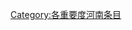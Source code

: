 {{catmore1|[[Wikipedia:河南专题|Wikipedia:河南专题]]}}
{{Articles by Importance| topic=河南 | importance= }}
{{Articles by Quality|topic=河南}}
{{CategoryTOC}}

[[Category:各重要度河南条目|Category:各重要度河南条目]]